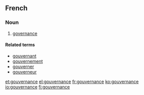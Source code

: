 ==French==

===Noun===
{{fr-noun|f}}

# [[governance]]

====Related terms====
* [[gouvernant]]
* [[gouvernement]]
* [[gouverner]]
* [[gouverneur]]

[[et:gouvernance]]
[[el:gouvernance]]
[[fr:gouvernance]]
[[ko:gouvernance]]
[[io:gouvernance]]
[[fi:gouvernance]]